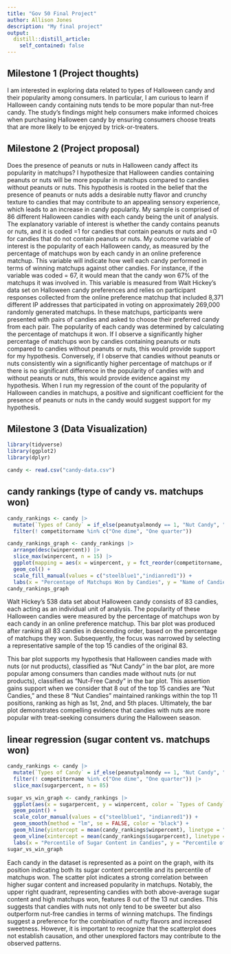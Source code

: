 ```yaml
---
title: "Gov 50 Final Project"
author: Allison Jones 
description: "My final project"
output:
  distill::distill_article:
    self_contained: false
---
```


## Milestone 1 (Project thoughts) 

I am interested in exploring data related to types of Halloween candy and their popularity among consumers. In particular, I am curious to learn if Halloween candy containing nuts tends to be more popular than nut-free candy. The study’s findings might help consumers make informed choices when purchasing Halloween candy by ensuring consumers choose treats that are more likely to be enjoyed by trick-or-treaters.

## Milestone 2 (Project proposal)

Does the presence of peanuts or nuts in Halloween candy affect its popularity in matchups? I hypothesize that Halloween candies containing peanuts or nuts will be more popular in matchups compared to candies without peanuts or nuts. This hypothesis is rooted in the belief that the presence of peanuts or nuts adds a desirable nutty flavor and crunchy texture to candies that may contribute to an appealing sensory experience, which leads to an increase in candy popularity. My sample is comprised of 86 different Halloween candies with each candy being the unit of analysis. The explanatory variable of interest is whether the candy contains peanuts or nuts, and it is coded =1 for candies that contain peanuts or nuts and =0 for candies that do not contain peanuts or nuts. My outcome variable of interest is the popularity of each Halloween candy, as measured by the percentage of matchups won by each candy in an online preference matchup. This variable will indicate how well each candy performed in terms of winning matchups against other candies. For instance, if the variable was coded  = 67, it would mean that the candy won 67% of the matchups it was involved in. This variable is measured from Walt Hickey’s data set on Halloween candy preferences and relies on participant responses collected from the online preference matchup that included 8,371 different IP addresses that participated in voting on approximately 269,000 randomly generated matchups. In these matchups, participants were presented with pairs of candies and asked to choose their preferred candy from each pair. The popularity of each candy was determined by calculating the percentage of matchups it won. If I observe a significantly higher percentage of matchups won by candies containing peanuts or nuts compared to candies without peanuts or nuts, this would provide support for my hypothesis. Conversely, if I observe that candies without peanuts or nuts consistently win a significantly higher percentage of matchups or if there is no significant difference in the popularity of candies with and without peanuts or nuts, this would provide evidence against my hypothesis. When I run my regression of the count of the popularity of Halloween candies in matchups, a positive and significant coefficient for the presence of peanuts or nuts in the candy would suggest support for my hypothesis. 

## Milestone 3 (Data Visualization)
```r
library(tidyverse)
library(ggplot2)
library(dplyr) 

candy <- read.csv("candy-data.csv")
```

## candy rankings (type of candy vs. matchups won)
```r
candy_rankings <- candy |> 
  mutate(`Types of Candy` = if_else(peanutyalmondy == 1, "Nut Candy", "Nut-Free Candy")) |>
  filter(! competitorname %in% c("One dime", "One quarter"))

candy_rankings_graph <- candy_rankings |> 
  arrange(desc(winpercent)) |> 
  slice_max(winpercent, n = 15) |>
  ggplot(mapping = aes(x = winpercent, y = fct_reorder(competitorname, winpercent), fill =`Types of Candy`)) +
  geom_col() + 
  scale_fill_manual(values = c("steelblue1","indianred1")) +
  labs(x = "Percentage of Matchups Won by Candies", y = "Name of Candies", title = "Percentage of Matchups Won by Nut Candies vs. Nut-Free Candies", caption = "Walt Hickey's 538 Data Set")
candy_rankings_graph
```
Walt Hickey's 538 data set about Halloween candy consists of 83 candies, each acting as an individual unit of analysis. The popularity of these Halloween candies were measured by the percentage of matchups won by each candy in an online preference matchup. This bar plot was produced after ranking all 83 candies in descending order, based on the percentage of matchups they won. Subsequently, the focus was narrowed by selecting a representative sample of the top 15 candies of the original 83. 

This bar plot supports my hypothesis that Halloween candies made with nuts (or nut products), classified as “Nut Candy” in the bar plot, are more popular among consumers than candies made without nuts (or nut products), classified as “Nut-Free Candy” in the bar plot. This assertion gains support when we consider that 8 out of the top 15 candies are “Nut Candies,” and these 8 “Nut Candies” maintained rankings within the top 11 positions, ranking as high as 1st, 2nd, and 5th places. Ultimately, the bar plot demonstrates compelling evidence that candies with nuts are more popular with treat-seeking consumers during the Halloween season. 

## linear regression (sugar content vs. matchups won)
```r
candy_rankings <- candy |> 
  mutate(`Types of Candy` = if_else(peanutyalmondy == 1, "Nut Candy", "Nut-Free Candy")) |>
  filter(! competitorname %in% c("One dime", "One quarter")) |> 
  slice_max(sugarpercent, n = 85)

sugar_vs_win_graph <- candy_rankings |> 
  ggplot(aes(x = sugarpercent, y = winpercent, color = `Types of Candy`)) + 
  geom_point() + 
  scale_color_manual(values = c("steelblue1", "indianred1")) + 
  geom_smooth(method = "lm", se = FALSE, color = "black") + 
  geom_hline(yintercept = mean(candy_rankings$winpercent), linetype = "dashed") + 
  geom_vline(xintercept = mean(candy_rankings$sugarpercent), linetype = "dashed") + 
  labs(x = "Percentile of Sugar Content in Candies", y = "Percentile of Matchups Won by Candies", title = "Percentile of Sugar Content in Candies vs. Percentile of Matchups Won by Candies", caption = "Walt Hickey's 538 Data Set")
sugar_vs_win_graph 
```
Each candy in the dataset is represented as a point on the graph, with its position indicating both its sugar content percentile and its percentile of matchups won. The scatter plot indicates a strong correlation between higher sugar content and increased popularity in matchups. Notably, the upper right quadrant, representing candies with both above-average sugar content and high matchups won, features 8 out of the 13 nut candies. This suggests that candies with nuts not only tend to be sweeter but also outperform nut-free candies in terms of winning matchups. The findings suggest a preference for the combination of nutty flavors and increased sweetness. However, it is important to recognize that the scatterplot does not establish causation, and other unexplored factors may contribute to the observed patterns. 

